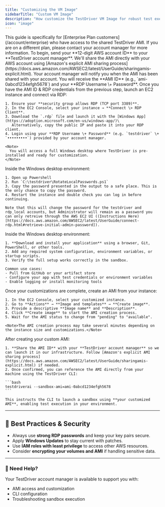 ```yaml
---
title: "Customizing the VM Image"
sidebarTitle: "Custom VM Image"
description: "How customize the TestDriver VM Image for robust test execution."
icon: "image"
---
```


<Tip>
  This guide is specifically for [Enterprise Plan
  customers](/account/enterprise) who have access to the shared TestDriver AMI.
  If you are on a different plan, please contact your account manager for more
  information.
</Tip>

<Steps>
  <Step title="Send Us Your AWS Account ID">
    To begin, send your **12-digit AWS account ID** to your **TestDriver account manager**. We'll share the AMI directly with your AWS account using [Amazon's explicit AMI sharing process](https://docs.aws.amazon.com/AWSEC2/latest/UserGuide/sharingamis-explicit.html).
  </Step>
  <Step title="Wait for Confirmation">
    Your account manager will notify you when the AMI has been shared with your
    account. You will receive the **AMI ID** (e.g., `ami-0abcd1234efgh5678`) and your **RDP Username \+ Password**.
  </Step>
  <Step title="Launch and Connect with RDP">
    Once you have the AMI ID & RDP credentials from the previous step, launch an EC2 instance and connect via RDP:

    1. Ensure your **security group allows RDP (TCP port 3389)**.
    2. In the EC2 Console, select your instance → **Connect \> RDP Client**.
    3. Download the `.rdp` file and launch it with the [Windows App](https://adoption.microsoft.com/en-us/windows-app/)\
       Alternatively, copy the public IP and paste it into your RDP client.
    4. Login using your **RDP Username \+ Password** (e.g. `testdriver` \+ `•••••••••`) provided by your account manager.

    <Note>
      You will access a full Windows desktop where TestDriver is pre-installed and ready for customization.
    </Note>

  </Step>

  <Step title="Change the Windows password">
    Inside the Windows desktop environment:

    1. Open up Powershell
    2. Run `C:\testdriver\RotateLocalPasswords.ps1`
    3. Copy the password presented in the output to a safe place. This is the only chance to copy the password.
    4. Restart the instance and double check you can log in before continuing.

    Note that this will change the password for the testdriver and rdp_local accounts, but Administrator will remain as a password you can only retreive through the AWS EC2 UI ((Instructions Here)[https://docs.aws.amazon.com/AWSEC2/latest/UserGuide/connect-rdp.html#retrieve-initial-admin-password]).

  </Step>

  <Step title="Customize the Instance">
    Inside the Windows desktop environment:

    1. **Download and install your application** using a browser, Git, PowerShell, or other tools.
    2. Add any required system configuration, environment variables, or startup scripts.
    3. Verify the full setup works correctly in the sandbox.

    Common use cases:
    - Pull from GitHub or your artifact store
    - Configure your app with test credentials or environment variables
    - Enable logging or install monitoring tools

  </Step>

  <Step title="Create Your Custom AMI">
    Once your customizations are complete, create an AMI from your instance:

    1. In the EC2 Console, select your customized instance.
    2. Go to **Actions** → **Image and templates** → **Create image**.
    3. Provide a descriptive **Image name** and **Description**.
    4. Click **Create image** to start the AMI creation process.
    5. Wait for the AMI status to change from "pending" to "available".

    <Note>The AMI creation process may take several minutes depending on the instance size and customizations.</Note>

  </Step>

  <Step title="Share Your AMI and Use with TestDriver CLI">
    After creating your custom AMI:

    1. **Share the AMI ID** with your **TestDriver account manager** so we can launch it in our infrastructure. Follow [Amazon's explicit AMI sharing process](https://docs.aws.amazon.com/AWSEC2/latest/UserGuide/sharingamis-explicit.html) if needed.
    2. Once confirmed, you can reference the AMI directly from your machine using the TestDriver CLI:

    ```bash
    testdriverai --sandbox-ami=ami-0abcd1234efgh5678
    ```

    This instructs the CLI to launch a sandbox using **your customized AMI**, enabling test execution in your environment.

  </Step>
</Steps>

---

## 🔐 Best Practices & Security

- Always use **strong RDP passwords** and keep your key pairs secure.
- Apply **Windows Updates** to stay current with patches.
- Use **IAM roles with least privilege** to access other AWS resources.
- Consider **encrypting your volumes and AMI** if handling sensitive data.

---

### 🤝 Need Help?

Your TestDriver account manager is available to support you with:

- AMI access and customization
- CLI configuration
- Troubleshooting sandbox execution
